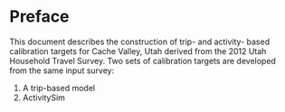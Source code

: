 # Preface {.unnumbered}

This document describes the construction of trip- and activity- based calibration targets for Cache Valley, Utah derived from the 2012 Utah Household Travel Survey.
Two sets of calibration targets are developed from the same input survey:

1.  A trip-based model
2.  ActivitySim
